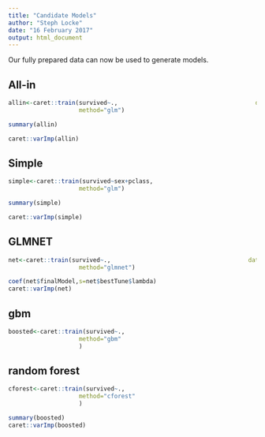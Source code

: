 ```yaml
---
title: "Candidate Models"
author: "Steph Locke"
date: "16 February 2017"
output: html_document
---
```

Our fully prepared data can now be used to generate models.

## All-in
```r
allin<-caret::train(survived~.,                                       data=titanic_train_c,
                    method="glm")

summary(allin)

caret::varImp(allin)
```

## Simple
```r
simple<-caret::train(survived~sex+pclass,                                       data=titanic_train_c,
                    method="glm")

summary(simple)

caret::varImp(simple)
```

## GLMNET
```r
net<-caret::train(survived~.,                                       data=titanic_train_c,
                    method="glmnet")

coef(net$finalModel,s=net$bestTune$lambda)
caret::varImp(net)
```

## gbm
```r
boosted<-caret::train(survived~.,                                       data=titanic_train_c,
                    method="gbm"
                    )
```

## random forest
```r
cforest<-caret::train(survived~.,                                       data=titanic_train_c,
                    method="cforest"
                    )
```

```r
summary(boosted)
caret::varImp(boosted)
```
